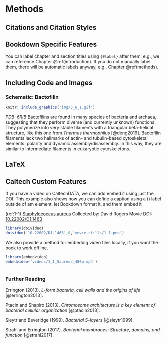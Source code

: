 # Methods
 
## Citations and Citation Styles

## Bookdown Specific Features

You can label chapter and section titles using `{#label}` after them, e.g., we can reference Chapter \@ref(introduction). If you do not manually label them, there will be automatic labels anyway, e.g., Chapter \@ref(methods).

## Including Code and Images


### Schematic: Bactofilin {-#Bactofilin}
```R
knitr::include_graphics('img/3_6_1.gif')
```

[*PDB: 6RIB*](http://rcsb.org/structure/6RIB)
Bactofilins are found in many species of bacteria and archaea, suggesting that they perform diverse (and currently unknown) functions. They polymerize into very stable filaments with a triangular beta-helical structure, like this one from *Thermus thermophilus* [@deng2019]. Bactofilin filaments lack two hallmarks of actin- and tubulin-based cytoskeletal elements: polarity and dynamic assembly/disassembly. In this way, they are similar to intermediate filaments in eukaryotic cytoskeletons.

## LaTeX

## Caltech Custom Features

If you have a video on CaltechDATA, we can add embed it using just the DOI. This example also shows how you can define a caption using a \(\) label outside of am element, let Bookdown format it, and them embed it

(ref:1-1) [Staphylococcus aureus](#methods) Collected by: David Rogers Movie DOI: [10.22002/D1.1463](https://doi.org/10.22002/D1.1463)

```R
library(doivideo)
doivideo('10.22002/D1.1463',0,'movie_stills/1_1.png')
```

We also provide a method for embeddig video files locally, if you want the book to work offline.

```R
library(embedvideo)
embedvideo('videos/1_1_Saureus_480p.mp4')
 

```




### Further Reading {-}

Errington (2013). *L-form bacteria, cell walls and the origins of life* [@errington2013].

Ptacin and Shapiro (2013). *Chromosome architecture is a key element of bacterial cellular organization* [@ptacin2013].

Sleytr and Beveridge (1999). *Bacterial S-layers* [@sleytr1999].

Strahl and Errington (2017). *Bacterial membranes: Structure, domains, and function* [@strahl2017].
